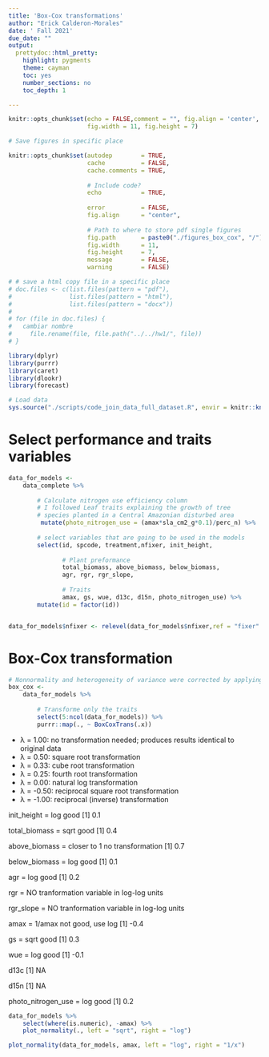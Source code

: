 ```yaml
---
title: 'Box-Cox transformations'
author: "Erick Calderon-Morales"
date: ' Fall 2021'
due_date: ""
output:
  prettydoc::html_pretty:
    highlight: pygments
    theme: cayman
    toc: yes
    number_sections: no
    toc_depth: 1

---
```


```r
knitr::opts_chunk$set(echo = FALSE,comment = "", fig.align = 'center',
					  fig.width = 11, fig.height = 7)
```


```r

# Save figures in specific place

knitr::opts_chunk$set(autodep        = TRUE,
                      cache          = FALSE,
                      cache.comments = TRUE,
                      
                      # Include code?
                      echo           = TRUE,
                      
                      error          = FALSE,
                      fig.align      = "center",
                      
                      # Path to where to store pdf single figures 
                      fig.path       = paste0("./figures_box_cox", "/"),
                      fig.width      = 11,
                      fig.height     = 7,
                      message        = FALSE,
                      warning        = FALSE)
```


```r

# # save a html copy file in a specific place
# doc.files <- c(list.files(pattern = "pdf"),
#                list.files(pattern = "html"),
#                list.files(pattern = "docx"))
# 
# for (file in doc.files) {
#   cambiar nombre
#     file.rename(file, file.path("../../hw1/", file))
# }
```


```r
library(dplyr)
library(purrr)
library(caret)
library(dlookr)
library(forecast)
```

```r
# Load data
sys.source("./scripts/code_join_data_full_dataset.R", envir = knitr::knit_global())
```



# Select performance and traits variables 

```r
data_for_models <- 
    data_complete %>%
        
        # Calculate nitrogen use efficiency column
        # I followed Leaf traits explaining the growth of tree 
        # species planted in a Central Amazonian disturbed area
         mutate(photo_nitrogen_use = (amax*sla_cm2_g*0.1)/perc_n) %>% 
        
        # select variables that are going to be used in the models
        select(id, spcode, treatment,nfixer, init_height, 
               
               # Plant preformance
               total_biomass, above_biomass, below_biomass, 
               agr, rgr, rgr_slope,
               
               # Traits
               amax, gs, wue, d13c, d15n, photo_nitrogen_use) %>% 
        mutate(id = factor(id))


data_for_models$nfixer <- relevel(data_for_models$nfixer,ref = "fixer" )

```


# Box-Cox transformation

```r

# Nonnormality and heterogeneity of variance were corrected by applying  box-cox transformation
box_cox <- 
    data_for_models %>%
        
        # Transforme only the traits
        select(5:ncol(data_for_models)) %>% 
        purrr::map(., ~ BoxCoxTrans(.x))
```

+ λ =  1.00: no transformation needed; produces results identical to original data
+ λ =  0.50: square root transformation
+ λ =  0.33: cube root transformation
+ λ =  0.25: fourth root transformation
+ λ =  0.00: natural log transformation
+ λ = -0.50: reciprocal square root transformation
+ λ = -1.00: reciprocal (inverse) transformation 


init_height = log good
[1] 0.1

total_biomass = sqrt good
[1] 0.4

above_biomass = closer to 1 no transformation
[1] 0.7

below_biomass = log good
[1] 0.1

agr = log good
[1] 0.2

rgr = NO tranformation variable in log-log units



rgr_slope = NO tranformation variable in log-log units


amax =  1/amax not good, use log
[1] -0.4

gs = sqrt good
[1] 0.3

wue = log good
[1] -0.1

d13c
[1] NA

d15n 
[1] NA

photo_nitrogen_use = log good
[1] 0.2



```r
data_for_models %>% 
    select(where(is.numeric), -amax) %>% 
    plot_normality(., left = "sqrt", right = "log")

```


```r
plot_normality(data_for_models, amax, left = "log", right = "1/x")
```
















